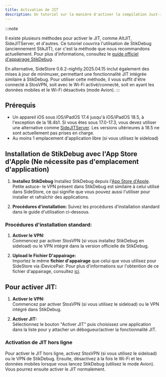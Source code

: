 ```yaml
---
title: Activation de JIT
description: Un tutoriel sur la manière d'activer la compilation Just-in-Time (JIT) pour les applications qui en ont besoin.
---
```


:::note

Il existe plusieurs méthodes pour activer le JIT, comme AltJIT, SideJITServer, et d'autres. Ce tutoriel couvrira l'utilisation de StikDebug (anciennement StikJIT), car c'est la méthode que nous recommandons actuellement. Pour plus d'informations, consultez le [guide officiel d'appairage StikDebug](https://github.com/StephenDev0/StikDebug-Guide/blob/main/pairing_file.md).

En alternative, SideStore 0.6.2-nightly.2025.04.15 inclut également des mises à jour de minimuxer, permettant une fonctionnalité JIT intégrée similaire à StikDebug. Pour utiliser cette méthode, il vous suffit d'être connecté à StosVPN, soit avec le Wi-Fi activé/connecté, soit en ayant les données mobiles et le Wi-Fi désactivés (mode Avion).
:::

## Prérequis
* Un appareil iOS sous iOS/iPadOS 17.4 jusqu'à iOS/iPadOS 18.5, à l'exception de la 18.4b1. Si vous êtes sous 17.0-17.3, vous devez utiliser une alternative comme [SideJITServer](https://github.com/nythepegasus/SideJITServer). Les versions ultérieures à 18.5 ne sont actuellement pas prises en charge.
* Au moins 1 emplacement d'application libre (si vous utilisez le sideload)

## Installation de StikDebug avec l'App Store d'Apple (Ne nécessite pas d'emplacement d'application)
   
1. **Installez StikDebug**
   Installez StikDebug depuis l'[App Store d'Apple](https://apps.apple.com/fr/app/stikdebug/id6744045754). Petite astuce- le VPN présent dans StikDebug est similaire à celui utilisé dans SideStore, ce qui signifie que vous pouvez aussi l'utiliser pour installer et rafraîchir des applications.

2. **Procédures d'installation:**
   Suivez les procédures d'installation standard dans le guide d'utilisation ci-dessous.


### Procédures d'installation standard:

1. **Activer le VPN:**  
   Commencez par activer StosVPN (si vous installez StikDebug en sideload) ou le VPN intégré dans la version officielle de StikDebug.

2. **Upload le Fichier D'appairage:**  
   Importez le même **fichier d'appairage** que celui que vous utilisez pour SideStore via iDevicePair. Pour plus d'informations sur l'obtention de ce fichier d'appairage, consultez [ici](/docs/installation/pairing-file).

## Pour activer JIT:

1. **Activer le VPN:**  
   Commencez par activer StosVPN (si vous utilisez le sideload) ou le VPN intégré dans StikDebug.
   
2. **Activer JIT:**  
   Sélectionnez le bouton "Activer JIT" puis choisissez une application dans la liste pour y attacher un débogueur/activer la fonctionnalité JIT.

### Activation de JIT hors ligne
Pour activer le JIT hors ligne, activez StosVPN (si vous utilisez le sideload) ou le VPN de StikDebug. Ensuite, désactivez à la fois le Wi-Fi et les données mobiles lorsque vous lancez StikDebug (utilisez le mode Avion). Vous pourrez ensuite activer le JIT normalement.

